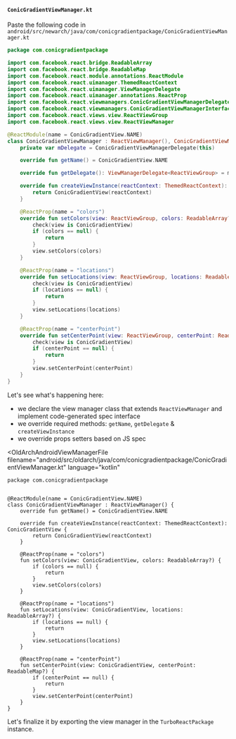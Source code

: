 
#### `ConicGradientViewManager.kt`

Paste the following code in `android/src/newarch/java/com/conicgradientpackage/ConicGradientViewManager.kt`

```kotlin title="android/src/newarch/java/com/conicgradientpackage/ConicGradientViewManager.kt"
package com.conicgradientpackage

import com.facebook.react.bridge.ReadableArray
import com.facebook.react.bridge.ReadableMap
import com.facebook.react.module.annotations.ReactModule
import com.facebook.react.uimanager.ThemedReactContext
import com.facebook.react.uimanager.ViewManagerDelegate
import com.facebook.react.uimanager.annotations.ReactProp
import com.facebook.react.viewmanagers.ConicGradientViewManagerDelegate
import com.facebook.react.viewmanagers.ConicGradientViewManagerInterface
import com.facebook.react.views.view.ReactViewGroup
import com.facebook.react.views.view.ReactViewManager

@ReactModule(name = ConicGradientView.NAME)
class ConicGradientViewManager : ReactViewManager(), ConicGradientViewManagerInterface<ReactViewGroup> {
    private var mDelegate = ConicGradientViewManagerDelegate(this)

    override fun getName() = ConicGradientView.NAME

    override fun getDelegate(): ViewManagerDelegate<ReactViewGroup> = mDelegate

    override fun createViewInstance(reactContext: ThemedReactContext): ConicGradientView {
        return ConicGradientView(reactContext)
    }

    @ReactProp(name = "colors")
    override fun setColors(view: ReactViewGroup, colors: ReadableArray?) {
        check(view is ConicGradientView)
        if (colors == null) {
            return
        }
        view.setColors(colors)
    }

    @ReactProp(name = "locations")
    override fun setLocations(view: ReactViewGroup, locations: ReadableArray?) {
        check(view is ConicGradientView)
        if (locations == null) {
            return
        }
        view.setLocations(locations)
    }

    @ReactProp(name = "centerPoint")
    override fun setCenterPoint(view: ReactViewGroup, centerPoint: ReadableMap?) {
        check(view is ConicGradientView)
        if (centerPoint == null) {
            return
        }
        view.setCenterPoint(centerPoint)
    }
}
```

Let's see what's happening here:

- we declare the view manager class that extends `ReactViewManager` and implement code-generated spec interface
- we override required methods: `getName`, `getDelegate` & `createViewInstance`
- we override props setters based on JS spec

<OldArchAndroidViewManagerFile
  filename="android/src/oldarch/java/com/conicgradientpackage/ConicGradientViewManager.kt"
  language="kotlin"
>

    package com.conicgradientpackage


    @ReactModule(name = ConicGradientView.NAME)
    class ConicGradientViewManager : ReactViewManager() {
        override fun getName() = ConicGradientView.NAME

        override fun createViewInstance(reactContext: ThemedReactContext): ConicGradientView {
            return ConicGradientView(reactContext)
        }

        @ReactProp(name = "colors")
        fun setColors(view: ConicGradientView, colors: ReadableArray?) {
            if (colors == null) {
                return
            }
            view.setColors(colors)
        }

        @ReactProp(name = "locations")
        fun setLocations(view: ConicGradientView, locations: ReadableArray?) {
            if (locations == null) {
                return
            }
            view.setLocations(locations)
        }

        @ReactProp(name = "centerPoint")
        fun setCenterPoint(view: ConicGradientView, centerPoint: ReadableMap?) {
            if (centerPoint == null) {
                return
            }
            view.setCenterPoint(centerPoint)
        }
    }
</OldArchAndroidViewManagerFile>

Let's finalize it by exporting the view manager in the `TurboReactPackage` instance.
